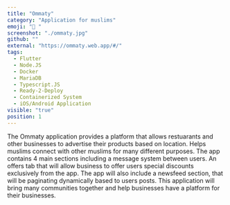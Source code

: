 ```yaml
---
title: "Ommaty"
category: "Application for muslims"
emoji: "🌙 "
screenshot: "./ommaty.jpg"
github: ""
external: "https://ommaty.web.app/#/"
tags:
  - Flutter
  - Node.JS
  - Docker
  - MariaDB
  - Typescript.JS
  - Ready-2-Deploy
  - Containerized System
  - iOS/Android Application
visible: "true"
position: 1
---
```


The Ommaty application provides a platform that allows restuarants and other businesses to advertise their products based on location. Helps muslims connect with other muslims for many different purposes. The app contains 4 main sections including a message system between users. An offers tab that will allow business to offer users special discounts exclusively from the app. The app will also include a newsfeed section, that will be paginating dynamically based to users posts. This application will bring many communities together and help businesses have a platform for their businesses.
